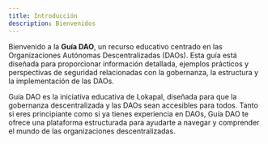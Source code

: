 ```yaml
---
title: Introducción
description: Bienvenidos
---
```


Bienvenido a la **Guía DAO**, un recurso educativo centrado en las Organizaciones Autónomas Descentralizadas (DAOs). Esta guía está diseñada para proporcionar información detallada, ejemplos prácticos y perspectivas de seguridad relacionadas con la gobernanza, la estructura y la implementación de las DAOs.

Guía DAO es la iniciativa educativa de Lokapal, diseñada para que la gobernanza descentralizada y las DAOs sean accesibles para todos. Tanto si eres principiante como si ya tienes experiencia en DAOs, Guía DAO te ofrece una plataforma estructurada para ayudarte a navegar y comprender el mundo de las organizaciones descentralizadas.